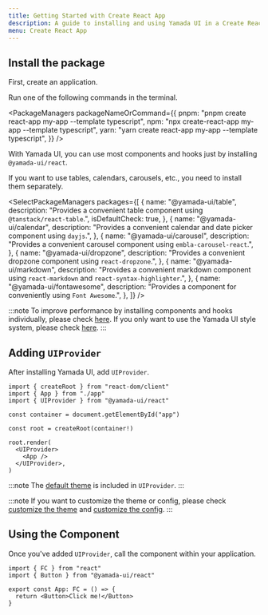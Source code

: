 ```yaml
---
title: Getting Started with Create React App
description: A guide to installing and using Yamada UI in a Create React App project.
menu: Create React App
---
```


## Install the package

First, create an application.

Run one of the following commands in the terminal.

<PackageManagers
  packageNameOrCommand={{
    pnpm: "pnpm create react-app my-app --template typescript",
    npm: "npx create-react-app my-app --template typescript",
    yarn: "yarn create react-app my-app --template typescript",
  }}
/>

With Yamada UI, you can use most components and hooks just by installing `@yamada-ui/react`.

<PackageManagers packageNameOrCommand="@yamada-ui/react" />

If you want to use tables, calendars, carousels, etc., you need to install them separately.

<SelectPackageManagers
  packages={[
    {
      name: "@yamada-ui/table",
      description: "Provides a convenient table component using `@tanstack/react-table`.",
      isDefaultCheck: true,
    },
    {
      name: "@yamada-ui/calendar",
      description: "Provides a convenient calendar and date picker component using `dayjs`.",
    },
    {
      name: "@yamada-ui/carousel",
      description: "Provides a convenient carousel component using `embla-carousel-react`.",
    },
    {
      name: "@yamada-ui/dropzone",
      description: "Provides a convenient dropzone component using `react-dropzone`.",
    },
    {
      name: "@yamada-ui/markdown",
      description:
        "Provides a convenient markdown component using `react-markdown` and `react-syntax-highlighter`.",
    },
    {
      name: "@yamada-ui/fontawesome",
      description: "Provides a component for conveniently using `Font Awesome`.",
    },
  ]}
/>

:::note
To improve performance by installing components and hooks individually, please check [here](/getting-started/installation/individually).
If you only want to use the Yamada UI style system, please check [here](/getting-started/installation/minimal).
:::

## Adding `UIProvider`

After installing Yamada UI, add `UIProvider`.

```tsx live=false title=index.tsx highlight={10,12}
import { createRoot } from "react-dom/client"
import { App } from "./app"
import { UIProvider } from "@yamada-ui/react"

const container = document.getElementById("app")

const root = createRoot(container!)

root.render(
  <UIProvider>
    <App />
  </UIProvider>,
)
```

:::note
The [default theme](/styled-system/theming/default-theme) is included in `UIProvider`.
:::

:::note
If you want to customize the theme or config, please check [customize the theme](/styled-system/theming/customize-theme) and [customize the config](/styled-system/configure/customize-config).
:::

## Using the Component

Once you've added `UIProvider`, call the component within your application.

```tsx live=false title=app.tsx
import { FC } from "react"
import { Button } from "@yamada-ui/react"

export const App: FC = () => {
  return <Button>Click me!</Button>
}
```
